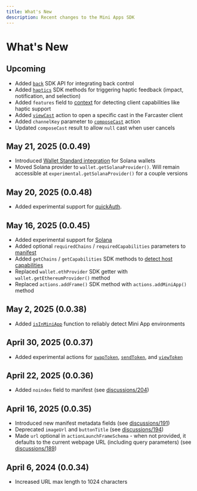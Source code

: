 ```yaml
---
title: What's New
description: Recent changes to the Mini Apps SDK
---
```


# What's New

## Upcoming

- Added [`back`](/docs/sdk/back) SDK API for integrating back control
- Added [`haptics`](/docs/sdk/haptics) SDK methods for triggering haptic feedback (impact, notification, and selection)
- Added `features` field to [context](/docs/sdk/context) for detecting client capabilities like haptic support
- Added [`viewCast`](/docs/sdk/actions/view-cast) action to open a specific cast in the Farcaster client
- Added `channelKey` parameter to [`composeCast`](/docs/sdk/actions/compose-cast) action
- Updated `composeCast` result to allow `null` cast when user cancels

## May 21, 2025 (0.0.49)

- Introduced [Wallet Standard integration](/docs/guides/solana) for Solana wallets
- Moved Solana provider to `wallet.getSolanaProvider()`. Will remain accessible at `experimental.getSolanaProvider()` for a couple versions

## May 20, 2025 (0.0.48)

- Added experimental support for [quickAuth](/docs/sdk/actions/quick-auth).

## May 16, 2025 (0.0.45)

- Added experimental support for [Solana](/docs/guides/solana)
- Added optional `requiredChains` / `requiredCapabilities` parameters to [manifest](/docs/guides/publishing#host-a-manifest-file)
- Added `getChains` / `getCapabilities` SDK methods to [detect host capabilities](/docs/sdk/detecting-capabilities)
- Replaced `wallet.ethProvider` SDK getter with `wallet.getEthereumProvider()` method
- Replaced `actions.addFrame()` SDK method with `actions.addMiniApp()` method

## May 2, 2025 (0.0.38)

- Added [`isInMiniApp`](/docs/sdk/is-in-mini-app) function to reliably detect Mini App environments

## April 30, 2025 (0.0.37)

- Added experimental actions for [`swapToken`](/docs/sdk/actions/swap-token), [`sendToken`](/docs/sdk/actions/send-token), and [`viewToken`](/docs/sdk/actions/view-token)

## April 22, 2025 (0.0.36)

- Added `noindex` field to manifest (see [discussions/204](https://github.com/farcasterxyz/miniapps/discussions/204))

## April 16, 2025 (0.0.35)

- Introduced new manifest metadata fields (see [discussions/191](https://github.com/farcasterxyz/miniapps/discussions/191))
- Deprecated `imageUrl` and `buttonTitle` (see [discussions/194](https://github.com/farcasterxyz/miniapps/discussions/194))
- Made `url` optional in `actionLaunchFrameSchema` - when not provided, it defaults to the current webpage URL (including query parameters) (see [discussions/189](https://github.com/farcasterxyz/miniapps/discussions/189))

## April 6, 2024 (0.0.34)

- Increased URL max length to 1024 characters
